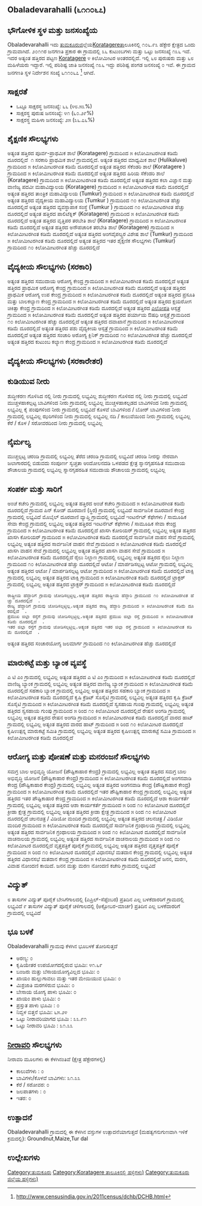 {{Infobox settlement
| name=Obaladevarahalli
| native_name=
| native_name_lang=
| other_name=
| nickname=
| settlement_type=Village
| image_skyline=
| image_alt=
| image_caption=
| pushpin_map=India Karnataka
| pushpin_label_position=right
| pushpin_map_alt=
| pushpin_map_caption=Location in Karnataka, India
| latd=
| latm=
| lats=
| latNS=
| longd=
| longm=
| longs=
| longEW=
| coordinates_display=inline,title
| subdivision_type=[[ದೇಶ]]
| subdivision_name={{flag|India}}
| subdivision_type1=[[ರಾಜ್ಯ]]
| subdivision_name1=ಕರ್ನಾಟಕ 
| subdivision_type2=[[ಕರ್ನಾಟಕದ ಜಿಲ್ಲೆಗಳು|ಜಿಲ್ಲೆ]]
| subdivision_name2=ತುಮಕೂರು
| subdivision_type3=[[ಕರ್ನಾಟಕದ ತಾಲೂಕುಗಳು|ತಾಲೂಕು]]
| subdivision_name3=Koratagere 
| website=
| established_title=<!-- Established -->
| established_date=
| founder=
| named_for=
| government_type=
| governing_body=
| unit_pref=Metric=
| area_footnotes=
| area_rank=
| area_total_km2=1.07
| elevation_footnotes=
| elevation_m=
| population_total=136
| population_as_of=2011
| population_rank=
| population_density_km2=127
| population_demonym=
| population_footnotes=
| demographics_type1=Languages
| demographics1_title1=Official
| demographics1_info1=[[Kannada language|Kannada]]
| timezone1=[[Indian Standard Time|IST]]
| utc_offset1==+5:30
| postal_code_type=[[Postal Index Number|PIN]]
| postal_code=572129
| area_code_type=Telephone code
| area_code=
| registration_plate=
| blank1_name_sec1=Nearest city
| blank1_info_sec1=[[Koratagere]]
| blank2_name_sec1=[[Human sex ratio|Sex ratio]]
| blank2_info_sec1=1000 [[male|♂]]/[[female|♀]]
| blank3_name_sec1=Literacy
| blank3_info_sec1=೪೮.೫೩%
| blank1_name_sec2=[[2011 Census of India|2011 census]] code
| blank1_info_sec2=೬೧೧೦೬೭
| footnotes=
}}

== Obaladevarahalli (೬೧೧೦೬೭) ==

== ಭೌಗೋಳಿಕ ಸ್ಥಳ ಮತ್ತು ಜನಸಂಖ್ಯೆಯ ==

Obaladevarahalli ಇದು [[ತುಮಕೂರು]]ಜಿಲ್ಲೆಯ[[Koratagere ]]ತಾಲೂಕಿನಲ್ಲಿ ೧೦೬.೯೩ ಹೆಕ್ಟೇರ ಕ್ಷೇತ್ರದ ಒಂದು ಗ್ರಾಮವಾಗಿದೆ. ೨೦೧೧ರ ಜನಗಣತಿ ಪ್ರಕಾರ ಈ ಗ್ರಾಮದಲ್ಲಿ ೩೬ ಕುಟುಂಬಗಳು ಮತ್ತು ಒಟ್ಟು ಜನಸಂಖ್ಯೆ ೧೩೬ ಇವೆ. ಇದರ ಅತ್ಯಂತ ಹತ್ತಿರದ ಪಟ್ಟಣ [[Koratagere]] ೪ ಕಿಲೋಮೀಟರ ಅಂತರದಲ್ಲಿದೆ. ಇಲ್ಲಿ ೬೮ ಪುರುಷರು ಮತ್ತು ೬೮ ಮಹಿಳೆಯರು ಇದ್ದಾರೆ. ಇಲ್ಲಿ ಪರಿಶಿಷ್ಟ ಜಾತಿ ಜನಸಂಖ್ಯೆ ೧೩೬ ಇದ್ದು ಪರಿಶಿಷ್ಟ ಪಂಗಡ ಜನಸಂಖ್ಯೆ ೦ ಇವೆ.  ಈ ಗ್ರಾಮದ ಜನಗಣತಿ ಸ್ಥಳ ನಿರ್ದೇಶನ ಸಂಖ್ಯೆ ೬೧೧೦೬೭ <ref>http://www.censusindia.gov.in/2011census/dchb/DCHB.html</ref> ಆಗಿದೆ.


== ಸಾಕ್ಷರತೆ ==  
* ಒಟ್ಟೂ ಸಾಕ್ಷರಸ್ಥ ಜನಸಂಖ್ಯೆ: ೬೬ (೪೮.೫೩%)
* ಸಾಕ್ಷರಸ್ಥ ಪುರುಷ ಜನಸಂಖ್ಯೆ: ೪೧ (೬೦.೨೯%)
* ಸಾಕ್ಷರಸ್ಥ ಮಹಿಳಾ ಜನಸಂಖ್ಯೆ: ೨೫ (೩೬.೭೬%)


== ಶೈಕ್ಷಣಿಕ ಸೌಲಭ್ಯಗಳು ==  
ಅತ್ಯಂತ ಹತ್ತಿರದ  ಪೂರ್ವ-ಪ್ರಾಥಮಿಕ ಶಾಲೆ (Koratagere) ಗ್ರಾಮದಿಂದ ೫ ಕಿಲೋಮೀಟರಗಿಂತ ಕಡಿಮೆ ದೂರದಲ್ಲಿದೆ  
﻿ ೧ ಸರಕಾರಿ ಪ್ರಾಥಮಿಕ ಶಾಲೆ ಗ್ರಾಮದಲ್ಲಿದೆ.
ಅತ್ಯಂತ ಹತ್ತಿರದ ಮಾಧ್ಯಮಿಕ ಶಾಲೆ (Hulikaluve) ಗ್ರಾಮದಿಂದ ೫ ಕಿಲೋಮೀಟರಗಿಂತ ಕಡಿಮೆ ದೂರದಲ್ಲಿದೆ  
ಅತ್ಯಂತ ಹತ್ತಿರದ ಸೆಕೆಂಡರಿ ಶಾಲೆ (Koratagere ) ಗ್ರಾಮದಿಂದ ೫ ಕಿಲೋಮೀಟರಗಿಂತ ಕಡಿಮೆ ದೂರದಲ್ಲಿದೆ  
ಅತ್ಯಂತ ಹತ್ತಿರದ ಹಿರಿಯ ಸೆಕೆಂಡರಿ ಶಾಲೆ (Koratagere) ಗ್ರಾಮದಿಂದ ೫ ಕಿಲೋಮೀಟರಗಿಂತ ಕಡಿಮೆ ದೂರದಲ್ಲಿದೆ  
ಅತ್ಯಂತ ಹತ್ತಿರದ ಕಲಾ ವಿಜ್ಞಾನ ಮತ್ತು ವಾಣಿಜ್ಯ ಪದವೀ ಮಹಾವಿದ್ಯಾಲಯ (Koratagere) ಗ್ರಾಮದಿಂದ ೫ ಕಿಲೋಮೀಟರಗಿಂತ ಕಡಿಮೆ ದೂರದಲ್ಲಿದೆ  
ಅತ್ಯಂತ ಹತ್ತಿರದ ತಾಂತ್ರಿಕ ಮಹಾವಿದ್ಯಾಲಯ (Tumkur) ಗ್ರಾಮದಿಂದ ೫ ಕಿಲೋಮೀಟರಗಿಂತ ಕಡಿಮೆ ದೂರದಲ್ಲಿದೆ  
ಅತ್ಯಂತ ಹತ್ತಿರದ ವೈದ್ಯಕೀಯ ಮಹಾವಿದ್ಯಾಲಯ (Tumkur ) ಗ್ರಾಮದಿಂದ ೧೦ ಕಿಲೋಮೀಟರಗಿಂತ ಹೆಚ್ಚು ದೂರದಲ್ಲಿದೆ  
ಅತ್ಯಂತ ಹತ್ತಿರದ ವ್ಯವಸ್ಥಾಪಾಕ ಸಂಸ್ಥೆ (Tumkur ) ಗ್ರಾಮದಿಂದ ೧೦ ಕಿಲೋಮೀಟರಗಿಂತ ಹೆಚ್ಚು ದೂರದಲ್ಲಿದೆ  
ಅತ್ಯಂತ ಹತ್ತಿರದ ಪಾಲಿಟೆಕ್ನಿಕ್ (Koratagere) ಗ್ರಾಮದಿಂದ ೫ ಕಿಲೋಮೀಟರಗಿಂತ ಕಡಿಮೆ ದೂರದಲ್ಲಿದೆ  
ಅತ್ಯಂತ ಹತ್ತಿರದ ವೃತ್ತಿಪರ ತರಬೇತಿ ಶಾಲೆ (Koratagere) ಗ್ರಾಮದಿಂದ ೫ ಕಿಲೋಮೀಟರಗಿಂತ ಕಡಿಮೆ ದೂರದಲ್ಲಿದೆ  
ಅತ್ಯಂತ ಹತ್ತಿರದ ಅನೌಪಚಾರಿಕ ತರಬೇತಿ  ಶಾಲೆ (Koratagere) ಗ್ರಾಮದಿಂದ ೫ ಕಿಲೋಮೀಟರಗಿಂತ ಕಡಿಮೆ ದೂರದಲ್ಲಿದೆ  
ಅತ್ಯಂತ ಹತ್ತಿರದ ಅಂಗವೈಪಲ್ಯ್ರರ ವಿಶೇಷ ಶಾಲೆ (Tumkur) ಗ್ರಾಮದಿಂದ ೫ ಕಿಲೋಮೀಟರಗಿಂತ ಕಡಿಮೆ ದೂರದಲ್ಲಿದೆ  
ಅತ್ಯಂತ ಹತ್ತಿರದ ಇತರ ಶೈಕ್ಷಣಿಕ ಸೌಲಭ್ಯಗಳು (Tumkur) ಗ್ರಾಮದಿಂದ ೧೦ ಕಿಲೋಮೀಟರಗಿಂತ ಹೆಚ್ಚು ದೂರದಲ್ಲಿದೆ  


== ವೈದ್ಯಕೀಯ ಸೌಲಭ್ಯಗಳು (ಸರಕಾರಿ) ==
ಅತ್ಯಂತ ಹತ್ತಿರದ ಸಮುದಾಯ ಆರೋಗ್ಯ ಕೇಂದ್ರ ಗ್ರಾಮದಿಂದ ೫ ಕಿಲೋಮೀಟರಗಿಂತ ಕಡಿಮೆ ದೂರದಲ್ಲಿದೆ  
ಅತ್ಯಂತ ಹತ್ತಿರದ ಪ್ರಾಥಮಿಕ ಆರೋಗ್ಯ ಕೇಂದ್ರ ಗ್ರಾಮದಿಂದ ೫ ಕಿಲೋಮೀಟರಗಿಂತ ಕಡಿಮೆ ದೂರದಲ್ಲಿದೆ  
ಅತ್ಯಂತ ಹತ್ತಿರದ ಪ್ರಾಥಮಿಕ ಆರೋಗ್ಯ ಉಪ ಕೇಂದ್ರ ಗ್ರಾಮದಿಂದ ೫ ಕಿಲೋಮೀಟರಗಿಂತ ಕಡಿಮೆ ದೂರದಲ್ಲಿದೆ  
ಅತ್ಯಂತ ಹತ್ತಿರದ ಪ್ರಸೂತಿ ಮತ್ತು ಬಾಲಕಲ್ಯಾಣ ಕೇಂದ್ರ ಗ್ರಾಮದಿಂದ ೫ ಕಿಲೋಮೀಟರಗಿಂತ ಕಡಿಮೆ ದೂರದಲ್ಲಿದೆ  
ಅತ್ಯಂತ ಹತ್ತಿರದ ಕ್ಷಯರೋಗ ಚಿಕಿತ್ಸಾ ಕೇಂದ್ರ ಗ್ರಾಮದಿಂದ ೫ ಕಿಲೋಮೀಟರಗಿಂತ ಕಡಿಮೆ ದೂರದಲ್ಲಿದೆ  
ಅತ್ಯಂತ ಹತ್ತಿರದ [[ಎಲೋಪತಿ]] ಆಸ್ಪತ್ರೆ ಗ್ರಾಮದಿಂದ ೫ ಕಿಲೋಮೀಟರಗಿಂತ ಕಡಿಮೆ ದೂರದಲ್ಲಿದೆ  
ಅತ್ಯಂತ ಹತ್ತಿರದ ಪರ್ಯಾಯ ಔಷಧಿ ಆಸ್ಪತ್ರೆ ಗ್ರಾಮದಿಂದ ೧೦ ಕಿಲೋಮೀಟರಗಿಂತ ಹೆಚ್ಚು ದೂರದಲ್ಲಿದೆ  
ಅತ್ಯಂತ ಹತ್ತಿರದ ದವಾಖಾನೆ ಗ್ರಾಮದಿಂದ ೫ ಕಿಲೋಮೀಟರಗಿಂತ ಕಡಿಮೆ ದೂರದಲ್ಲಿದೆ  
ಅತ್ಯಂತ ಹತ್ತಿರದ ಪಶು ವೈದ್ಯಕೀಯ ಆಸ್ಪತ್ರೆ ಗ್ರಾಮದಿಂದ ೫ ಕಿಲೋಮೀಟರಗಿಂತ ಕಡಿಮೆ ದೂರದಲ್ಲಿದೆ  
ಅತ್ಯಂತ ಹತ್ತಿರದ ಸಂಚಾರಿ ಅರೋಗ್ಯ ಕ್ಲಿನಿಕ್ ಗ್ರಾಮದಿಂದ ೧೦ ಕಿಲೋಮೀಟರಗಿಂತ ಹೆಚ್ಚು ದೂರದಲ್ಲಿದೆ  
ಅತ್ಯಂತ ಹತ್ತಿರದ ಕುಟುಂಬ ಕಲ್ಯಾಣ ಕೇಂದ್ರ ಗ್ರಾಮದಿಂದ ೫ ಕಿಲೋಮೀಟರಗಿಂತ ಕಡಿಮೆ ದೂರದಲ್ಲಿದೆ  


== ವೈದ್ಯಕೀಯ ಸೌಲಭ್ಯಗಳು (ಸರಕಾರೇತರ) ==











== ಕುಡಿಯುವ ನೀರು ==
ಶುದ್ಧೀಕರಣ ಗೊಳಿಸಿದ ನಲ್ಲಿ ನೀರು ಗ್ರಾಮದಲ್ಲಿ ಲಭ್ಯವಿಲ್ಲ 
ಶುದ್ಧೀಕರಣ ಗೊಳಿಸದ ನಲ್ಲಿ ನೀರು ಗ್ರಾಮದಲ್ಲಿ ಲಭ್ಯವಿದೆ
ಮುಚ್ಚಳಹಾಕಲ್ಪಟ್ಟ ಬಾವಿಗಳಿಂದ ನೀರು ಗ್ರಾಮದಲ್ಲಿ ಲಭ್ಯವಿಲ್ಲ 
ಮುಚ್ಚಳಹಾಕಲ್ಪಡದ ಬಾವಿಗಳಿಂದ ನೀರು ಗ್ರಾಮದಲ್ಲಿ ಲಭ್ಯವಿಲ್ಲ 
ಕೈ ಪಂಪುಗಳಿಂದ ನೀರು ಗ್ರಾಮದಲ್ಲಿ ಲಭ್ಯವಿದೆ
ಕೊಳವೆ ಬಾವಿಗಳಿಂದ / ಬೋರ್ ಬಾವಿಗಳಿಂದ ನೀರು ಗ್ರಾಮದಲ್ಲಿ ಲಭ್ಯವಿಲ್ಲ 
ಝರಿಗಳಿಂದ ನೀರು ಗ್ರಾಮದಲ್ಲಿ ಲಭ್ಯವಿಲ್ಲ 
ನದಿ / ಕಾಲುವೆಯಿಂದ ನೀರು ಗ್ರಾಮದಲ್ಲಿ ಲಭ್ಯವಿಲ್ಲ 
ಕೆರೆ / ಕೊಳ / ಸರೋವರದಿಂದ ನೀರು ಗ್ರಾಮದಲ್ಲಿ ಲಭ್ಯವಿಲ್ಲ 


== ನೈರ್ಮಲ್ಯ ==
ಮುಚ್ಚಲ್ಪಟ್ಟ ಚರಂಡಿ ಗ್ರಾಮದಲ್ಲಿ ಲಭ್ಯವಿಲ್ಲ 
ತೆರೆದ ಚರಂಡಿ ಗ್ರಾಮದಲ್ಲಿ ಲಭ್ಯವಿದೆ
ಚರಂಡಿ ನೀರನ್ನು ನೇರವಾಗಿ ಜಲಾಗಾರದಲ್ಲಿ ಬಿಡುವದು
ಸಂಪೂರ್ಣ ಸ್ವಚ್ಚತಾ ಆಂದೋಲನದಡಿ ಒಳಪಡದ ಕ್ಷೇತ್ರ
ಸ್ನಾನಗೃಹಸಹಿತ ಸಮುದಾಯ ಶೌಚಾಲಯ ಗ್ರಾಮದಲ್ಲಿ ಲಭ್ಯವಿಲ್ಲ 
ಸ್ನಾನಗೃಹರಹಿತ  ಸಮುದಾಯ ಶೌಚಾಲಯ ಗ್ರಾಮದಲ್ಲಿ ಲಭ್ಯವಿಲ್ಲ 


== ಸಂಪರ್ಕ ಮತ್ತು ಸಾರಿಗೆ ==
ಅಂಚೆ ಕಚೇರಿ ಗ್ರಾಮದಲ್ಲಿ ಲಭ್ಯವಿಲ್ಲ ಅತ್ಯಂತ ಹತ್ತಿರದ ಅಂಚೆ ಕಚೇರಿ ಗ್ರಾಮದಿಂದ ೫ ಕಿಲೋಮೀಟರಗಿಂತ ಕಡಿಮೆ ದೂರದಲ್ಲಿದೆ  
ಗ್ರಾಮದ ಪಿನ್ ಕೋಡ್
ದೂರವಾಣಿ (ಸ್ಥಿರ) ಗ್ರಾಮದಲ್ಲಿ ಲಭ್ಯವಿದೆ
ಸಾರ್ವಜನಿಕ ದೂರವಾಣಿ ಕೇಂದ್ರ ಗ್ರಾಮದಲ್ಲಿ ಲಭ್ಯವಿದೆ
ಮೊಬೈಲ್ ದೂರವಾಣಿ ವ್ಯಾಪ್ತಿ ಗ್ರಾಮದಲ್ಲಿ ಲಭ್ಯವಿದೆ
ಇಂಟರ್ನೆಟ್ ಕೆಫೇಗಳು / ಸಾಮೂಹಿಕ ಸೇವಾ ಕೇಂದ್ರ ಗ್ರಾಮದಲ್ಲಿ ಲಭ್ಯವಿಲ್ಲ ಅತ್ಯಂತ ಹತ್ತಿರದ ಇಂಟರ್ನೆಟ್ ಕೆಫೇಗಳು / ಸಾಮೂಹಿಕ ಸೇವಾ ಕೇಂದ್ರ ಗ್ರಾಮದಿಂದ ೫ ಕಿಲೋಮೀಟರಗಿಂತ ಕಡಿಮೆ ದೂರದಲ್ಲಿದೆ  
ಖಾಸಗಿ ಕೋರಿಯರ್ ಗ್ರಾಮದಲ್ಲಿ ಲಭ್ಯವಿಲ್ಲ ಅತ್ಯಂತ ಹತ್ತಿರದ ಖಾಸಗಿ ಕೋರಿಯರ್ ಗ್ರಾಮದಿಂದ ೫ ಕಿಲೋಮೀಟರಗಿಂತ ಕಡಿಮೆ ದೂರದಲ್ಲಿದೆ  
ಸಾರ್ವಜನಿಕ ವಾಹನ ಸೇವೆ ಗ್ರಾಮದಲ್ಲಿ ಲಭ್ಯವಿಲ್ಲ ಅತ್ಯಂತ ಹತ್ತಿರದ ಸಾರ್ವಜನಿಕ ವಾಹನ ಸೇವೆ ಗ್ರಾಮದಿಂದ ೫ ಕಿಲೋಮೀಟರಗಿಂತ ಕಡಿಮೆ ದೂರದಲ್ಲಿದೆ  
ಖಾಸಗಿ ವಾಹನ ಸೇವೆ ಗ್ರಾಮದಲ್ಲಿ ಲಭ್ಯವಿಲ್ಲ ಅತ್ಯಂತ ಹತ್ತಿರದ ಖಾಸಗಿ ವಾಹನ ಸೇವೆ ಗ್ರಾಮದಿಂದ ೫ ಕಿಲೋಮೀಟರಗಿಂತ ಕಡಿಮೆ ದೂರದಲ್ಲಿದೆ  
ರೈಲು ನಿಲ್ದಾಣ ಗ್ರಾಮದಲ್ಲಿ ಲಭ್ಯವಿಲ್ಲ ಅತ್ಯಂತ ಹತ್ತಿರದ ರೈಲು ನಿಲ್ದಾಣ ಗ್ರಾಮದಿಂದ ೧೦ ಕಿಲೋಮೀಟರಗಿಂತ ಹೆಚ್ಚು ದೂರದಲ್ಲಿದೆ  
ಆಟೋ / ಮಾರ್ಪಡಿಸಲ್ಪಟ್ಟ ಆಟೋ ಗ್ರಾಮದಲ್ಲಿ ಲಭ್ಯವಿಲ್ಲ ಅತ್ಯಂತ ಹತ್ತಿರದ ಆಟೋ / ಮಾರ್ಪಡಿಸಲ್ಪಟ್ಟ ಆಟೋ ಗ್ರಾಮದಿಂದ ೫ ಕಿಲೋಮೀಟರಗಿಂತ ಕಡಿಮೆ ದೂರದಲ್ಲಿದೆ  
ಟಾಕ್ಸಿ ಗ್ರಾಮದಲ್ಲಿ ಲಭ್ಯವಿಲ್ಲ ಅತ್ಯಂತ ಹತ್ತಿರದ ಟಾಕ್ಸಿ ಗ್ರಾಮದಿಂದ ೫ ಕಿಲೋಮೀಟರಗಿಂತ ಕಡಿಮೆ ದೂರದಲ್ಲಿದೆ  
ಟ್ರಾಕ್ಟರ್ ಗ್ರಾಮದಲ್ಲಿ ಲಭ್ಯವಿಲ್ಲ ಅತ್ಯಂತ ಹತ್ತಿರದ ಟ್ರಾಕ್ಟರ್ ಗ್ರಾಮದಿಂದ ೫ ಕಿಲೋಮೀಟರಗಿಂತ ಕಡಿಮೆ ದೂರದಲ್ಲಿದೆ  
 ರಾಷ್ಟ್ರೀಯ ಹೆದ್ದಾರಿಗೆ ಗ್ರಾಮವು ಜೋಡಿಸಲ್ಪಟ್ಟಿಲ್ಲ.ಅತ್ಯಂತ ಹತ್ತಿರದ ರಾಷ್ಟ್ರೀಯ ಹೆದ್ದಾರಿ ಗ್ರಾಮದಿಂದ ೧೦ ಕಿಲೋಮೀಟರಗಿಂತ ಹೆಚ್ಚು ದೂರದಲ್ಲಿದೆ  .
 ರಾಜ್ಯ ಹೆದ್ದಾರಿಗೆ ಗ್ರಾಮವು ಜೋಡಿಸಲ್ಪಟ್ಟಿಲ್ಲ.ಅತ್ಯಂತ ಹತ್ತಿರದ ರಾಜ್ಯ ಹೆದ್ದಾರಿ ಗ್ರಾಮದಿಂದ ೫ ಕಿಲೋಮೀಟರಗಿಂತ ಕಡಿಮೆ ದೂರದಲ್ಲಿದೆ  .
 ಪ್ರಮುಖ ಜಿಲ್ಲಾ ರಸ್ತೆಗೆ ಗ್ರಾಮವು ಜೋಡಿಸಲ್ಪಟ್ಟಿಲ್ಲ.ಅತ್ಯಂತ ಹತ್ತಿರದ ಪ್ರಮುಖ ಜಿಲ್ಲಾ ರಸ್ತೆ ಗ್ರಾಮದಿಂದ ೫ ಕಿಲೋಮೀಟರಗಿಂತ ಕಡಿಮೆ ದೂರದಲ್ಲಿದೆ  .
 ಇತರ ಜಿಲ್ಲಾ ರಸ್ತೆಗೆ ಗ್ರಾಮವು ಜೋಡಿಸಲ್ಪಟ್ಟಿಲ್ಲ.ಅತ್ಯಂತ ಹತ್ತಿರದ ಇತರ ಜಿಲ್ಲಾ ರಸ್ತೆ ಗ್ರಾಮದಿಂದ ೫ ಕಿಲೋಮೀಟರಗಿಂತ ಕಡಿಮೆ ದೂರದಲ್ಲಿದೆ  .



ಅತ್ಯಂತ ಹತ್ತಿರದ ಸಂಚಾರಯೋಗ್ಯ ಜಲಮಾರ್ಗ ಗ್ರಾಮದಿಂದ ೧೦ ಕಿಲೋಮೀಟರಗಿಂತ ಹೆಚ್ಚು ದೂರದಲ್ಲಿದೆ  



== ಮಾರುಕಟ್ಟೆ ಮತ್ತು ಬ್ಯಾಂಕ ವ್ಯವಸ್ಥೆ ==
ಎ ಟಿ ಎಂ ಗ್ರಾಮದಲ್ಲಿ ಲಭ್ಯವಿಲ್ಲ ಅತ್ಯಂತ ಹತ್ತಿರದ ಎ ಟಿ ಎಂ ಗ್ರಾಮದಿಂದ ೫ ಕಿಲೋಮೀಟರಗಿಂತ ಕಡಿಮೆ ದೂರದಲ್ಲಿದೆ  
ವಾಣಿಜ್ಯ ಬ್ಯಾಂಕ ಗ್ರಾಮದಲ್ಲಿ ಲಭ್ಯವಿಲ್ಲ ಅತ್ಯಂತ ಹತ್ತಿರದ ವಾಣಿಜ್ಯ ಬ್ಯಾಂಕ ಗ್ರಾಮದಿಂದ ೫ ಕಿಲೋಮೀಟರಗಿಂತ ಕಡಿಮೆ ದೂರದಲ್ಲಿದೆ  
ಸಹಕಾರಿ ಬ್ಯಾಂಕ ಗ್ರಾಮದಲ್ಲಿ ಲಭ್ಯವಿಲ್ಲ ಅತ್ಯಂತ ಹತ್ತಿರದ ಸಹಕಾರಿ ಬ್ಯಾಂಕ ಗ್ರಾಮದಿಂದ ೫ ಕಿಲೋಮೀಟರಗಿಂತ ಕಡಿಮೆ ದೂರದಲ್ಲಿದೆ  
ಕೃಷಿ ಕ್ರೆಡಿಟ್ ಸೊಸೈಟಿ ಗ್ರಾಮದಲ್ಲಿ ಲಭ್ಯವಿಲ್ಲ ಅತ್ಯಂತ ಹತ್ತಿರದ ಕೃಷಿ ಕ್ರೆಡಿಟ್ ಸೊಸೈಟಿ ಗ್ರಾಮದಿಂದ ೫ ಕಿಲೋಮೀಟರಗಿಂತ ಕಡಿಮೆ ದೂರದಲ್ಲಿದೆ  
ಸ್ವಸಹಾಯ ಗುಂಪು ಗ್ರಾಮದಲ್ಲಿ ಲಭ್ಯವಿಲ್ಲ ಅತ್ಯಂತ ಹತ್ತಿರದ ಸ್ವಸಹಾಯ ಗುಂಪು ಗ್ರಾಮದಿಂದ ೫ ರಿಂದ ೧೦ ಕಿಲೋಮೀಟರ ದೂರದಲ್ಲಿದೆ  
ರೇಷನ ಅಂಗಡಿ ಗ್ರಾಮದಲ್ಲಿ ಲಭ್ಯವಿಲ್ಲ ಅತ್ಯಂತ ಹತ್ತಿರದ ರೇಷನ ಅಂಗಡಿ ಗ್ರಾಮದಿಂದ ೫ ಕಿಲೋಮೀಟರಗಿಂತ ಕಡಿಮೆ ದೂರದಲ್ಲಿದೆ  
ವಾರದ ಹಾಟ್ ಗ್ರಾಮದಲ್ಲಿ ಲಭ್ಯವಿಲ್ಲ ಅತ್ಯಂತ ಹತ್ತಿರದ ವಾರದ ಹಾಟ್ ಗ್ರಾಮದಿಂದ ೫ ರಿಂದ ೧೦ ಕಿಲೋಮೀಟರ ದೂರದಲ್ಲಿದೆ  
ಕೃಷಿಉತ್ಪನ್ನ ಮಾರುಕಟ್ಟೆ ಸಮಿತಿ ಗ್ರಾಮದಲ್ಲಿ ಲಭ್ಯವಿಲ್ಲ ಅತ್ಯಂತ ಹತ್ತಿರದ ಕೃಷಿಉತ್ಪನ್ನ ಮಾರುಕಟ್ಟೆ ಸಮಿತಿ ಗ್ರಾಮದಿಂದ ೫ ಕಿಲೋಮೀಟರಗಿಂತ ಕಡಿಮೆ ದೂರದಲ್ಲಿದೆ  


== ಆರೋಗ್ಯ ಮತ್ತು ಪೋಷಣೆ ಮತ್ತು ಮನರಂಜನೆ ಸೌಲಭ್ಯಗಳು ==
ಸಮಗ್ರ ಬಾಲ ಅಭಿವೃದ್ಧಿ ಯೋಜನೆ (ಪೌಷ್ಟಿಕಾಹಾರ ಕೇಂದ್ರ) ಗ್ರಾಮದಲ್ಲಿ ಲಭ್ಯವಿಲ್ಲ ಅತ್ಯಂತ ಹತ್ತಿರದ ಸಮಗ್ರ ಬಾಲ ಅಭಿವೃದ್ಧಿ ಯೋಜನೆ (ಪೌಷ್ಟಿಕಾಹಾರ ಕೇಂದ್ರ) ಗ್ರಾಮದಿಂದ ೫ ಕಿಲೋಮೀಟರಗಿಂತ ಕಡಿಮೆ ದೂರದಲ್ಲಿದೆ  
ಅಂಗನವಾಡಿ ಕೇಂದ್ರ (ಪೌಷ್ಟಿಕಾಹಾರ ಕೇಂದ್ರ) ಗ್ರಾಮದಲ್ಲಿ ಲಭ್ಯವಿಲ್ಲ ಅತ್ಯಂತ ಹತ್ತಿರದ ಅಂಗನವಾಡಿ ಕೇಂದ್ರ (ಪೌಷ್ಟಿಕಾಹಾರ ಕೇಂದ್ರ) ಗ್ರಾಮದಿಂದ ೫ ಕಿಲೋಮೀಟರಗಿಂತ ಕಡಿಮೆ ದೂರದಲ್ಲಿದೆ  
ಇತರ ಪೌಷ್ಟಿಕಾಹಾರ ಕೇಂದ್ರ ಗ್ರಾಮದಲ್ಲಿ ಲಭ್ಯವಿಲ್ಲ ಅತ್ಯಂತ ಹತ್ತಿರದ ಇತರ ಪೌಷ್ಟಿಕಾಹಾರ ಕೇಂದ್ರ ಗ್ರಾಮದಿಂದ ೫ ಕಿಲೋಮೀಟರಗಿಂತ ಕಡಿಮೆ ದೂರದಲ್ಲಿದೆ  
ಆಶಾ ಕಾರ್ಯಕರ್ತೆ ಗ್ರಾಮದಲ್ಲಿ ಲಭ್ಯವಿಲ್ಲ ಅತ್ಯಂತ ಹತ್ತಿರದ ಆಶಾ ಕಾರ್ಯಕರ್ತೆ ಗ್ರಾಮದಿಂದ ೫ ರಿಂದ ೧೦ ಕಿಲೋಮೀಟರ ದೂರದಲ್ಲಿದೆ  
ಕ್ರೀಡಾ ಕ್ಷೇತ್ರ ಗ್ರಾಮದಲ್ಲಿ ಲಭ್ಯವಿಲ್ಲ ಅತ್ಯಂತ ಹತ್ತಿರದ ಕ್ರೀಡಾ ಕ್ಷೇತ್ರ ಗ್ರಾಮದಿಂದ ೫ ರಿಂದ ೧೦ ಕಿಲೋಮೀಟರ ದೂರದಲ್ಲಿದೆ  
ಚಲನಚಿತ್ರ / ವಿಡಿಯೋ ಮಂದಿರ ಗ್ರಾಮದಲ್ಲಿ ಲಭ್ಯವಿಲ್ಲ ಅತ್ಯಂತ ಹತ್ತಿರದ ಚಲನಚಿತ್ರ / ವಿಡಿಯೋ ಮಂದಿರ ಗ್ರಾಮದಿಂದ ೫ ಕಿಲೋಮೀಟರಗಿಂತ ಕಡಿಮೆ ದೂರದಲ್ಲಿದೆ  
ಸಾರ್ವಜನಿಕ ಗ್ರಂಥಾಲಯ ಗ್ರಾಮದಲ್ಲಿ ಲಭ್ಯವಿಲ್ಲ ಅತ್ಯಂತ ಹತ್ತಿರದ ಸಾರ್ವಜನಿಕ ಗ್ರಂಥಾಲಯ ಗ್ರಾಮದಿಂದ ೫ ರಿಂದ ೧೦ ಕಿಲೋಮೀಟರ ದೂರದಲ್ಲಿದೆ  
ಸಾರ್ವಜನಿಕ ವಾಚನಾಲಯ ಗ್ರಾಮದಲ್ಲಿ ಲಭ್ಯವಿಲ್ಲ ಅತ್ಯಂತ ಹತ್ತಿರದ ಸಾರ್ವಜನಿಕ ವಾಚನಾಲಯ ಗ್ರಾಮದಿಂದ ೫ ರಿಂದ ೧೦ ಕಿಲೋಮೀಟರ ದೂರದಲ್ಲಿದೆ  
ವೃತ್ತಪತ್ರಿಕೆ ಪೂರೈಕೆ ಗ್ರಾಮದಲ್ಲಿ ಲಭ್ಯವಿಲ್ಲ ಅತ್ಯಂತ ಹತ್ತಿರದ ವೃತ್ತಪತ್ರಿಕೆ ಪೂರೈಕೆ ಗ್ರಾಮದಿಂದ ೫ ರಿಂದ ೧೦ ಕಿಲೋಮೀಟರ ದೂರದಲ್ಲಿದೆ  
ವಿಧಾನಸಭೆ ಮತದಾನ ಕೇಂದ್ರ ಗ್ರಾಮದಲ್ಲಿ ಲಭ್ಯವಿಲ್ಲ ಅತ್ಯಂತ ಹತ್ತಿರದ ವಿಧಾನಸಭೆ ಮತದಾನ ಕೇಂದ್ರ ಗ್ರಾಮದಿಂದ ೫ ಕಿಲೋಮೀಟರಗಿಂತ ಕಡಿಮೆ ದೂರದಲ್ಲಿದೆ  
ಜನನ, ಮರಣ, ವಿವಾಹ ನೋಂದಣಿ ಕಾಯಿದೆ. ಜನನ ಮತ್ತು ಮರಣ ನೋಂದಣಿ ಕಚೇರಿ ಗ್ರಾಮದಲ್ಲಿ ಲಭ್ಯವಿದೆ


== ವಿದ್ಯುತ್ ==






೮ ತಾಸುಗಳ ವಿದ್ಯುತ್ ಪೂರೈಕೆ ಬೇಸಿಗೆಗಾಲದಲ್ಲಿ (ಎಪ್ರಿಲ್-ಸೆಪ್ಟೆಂಬರ) ಪ್ರತಿದಿನ ಎಲ್ಲ ಬಳಕೆದಾರರಿಗೆ ಗ್ರಾಮದಲ್ಲಿ ಲಭ್ಯವಿದೆ
೯ ತಾಸುಗಳ ವಿದ್ಯುತ್ ಪೂರೈಕೆ ಚಳಿಗಾಲದಲ್ಲಿ (ಅಕ್ಟೋಬರ-ಮಾರ್ಚ) ಪ್ರತಿದಿನ ಎಲ್ಲ ಬಳಕೆದಾರರಿಗೆ ಗ್ರಾಮದಲ್ಲಿ ಲಭ್ಯವಿದೆ


== ಭೂ ಬಳಕೆ ==
Obaladevarahalli ಗ್ರಾಮವು ಕೆಳಗಿನ ಭೂಬಳಕೆ ತೋರಿಸುತ್ತದೆ
* ಅರಣ್ಯ: ೦
* ಕೃಷಿಯೇತರ ಉಪಯೋಗದಲ್ಲಿರುವ ಭೂಮಿ: ೪೧.೬೯
* ಬಂಜರು ಮತ್ತು ಬೆಸಾಯಯೋಗ್ಯವಿಲ್ಲದ ಭೂಮಿ: ೦
* ಖಾಯಂ ಹುಲ್ಲುಗಾವಲು ಮತ್ತು ಇತರ ಮೇಯಿಯುವ ಭೂಮಿ: ೦
* ಮಿಶ್ರಜಾತಿ ಮರಗಳಿರುವ ಭೂಮಿ: ೦
* ಬೇಸಾಯ ಯೋಗ್ಯ ಪಾಳು ಭೂಮಿ: ೦
* ಖಾಯಂ ಪಾಳು ಭೂಮಿ: ೦
* ಪ್ರಸ್ತುತ ಪಾಳು ಭೂಮಿ  : ೦
* ನಿವ್ವಳ ಬಿತ್ತನೆ ಭೂಮಿ: ೬೫.೨೪
* ಒಟ್ಟು ನೀರಾವರಿಯಾಗದ ಭೂಮಿ : ೩೩.೯೧
* ಒಟ್ಟು ನೀರಾವರಿ ಭೂಮಿ : ೩೧.೩೩


== [[ನೀರಾವರಿ]] ಸೌಲಭ್ಯಗಳು ==
ನೀರಾವರಿ ಮೂಲಗಳು ಈ ಕೆಳಗಿನಂತಿವೆ (ಕ್ಷೇತ್ರ  ಹೆಕ್ಟೇರಗಳಲ್ಲಿ)
* ಕಾಲುವೆಗಳು : ೦
* ಬಾವಿಗಳು/ಕೊಳವೆ ಬಾವಿಗಳು: ೩೧.೩೩
* ಕೆರೆ / ಸರೋವರ: ೦
* ಜಲಪಾತಗಳು : ೦
* ಇತರ: ೦


== ಉತ್ಪಾದನೆ  ==
Obaladevarahalli ಗ್ರಾಮದಲ್ಲಿ ಈ ಕೆಳಗಿನ ವಸ್ತುಗಳ ಉತ್ಪಾದನೆಯಾಗುತ್ತದೆ (ಮಹತ್ವಗನುಗುಣವಾಗಿ ಇಳಿಕೆ ಕ್ರಮದಲ್ಲಿ): Groundnut,Maize,Tur dal


[[Category:ತುಮಕೂರು]]
[[Category:Koratagere  ತಾಲೂಕಿನಲ್ಲಿ ಹಳ್ಳಿಗಳು)]]
[[Category:ತುಮಕೂರು ಜಿಲ್ಲೆಯ ಹಳ್ಳಿಗಳು)]]


== ಉಲ್ಲೇಖಗಳು ==
{{ಉಲ್ಲೇಖಗಳು}}


